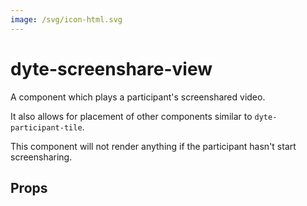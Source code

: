 ```yaml
---
image: /svg/icon-html.svg
---
```


# dyte-screenshare-view

A component which plays a participant's screenshared video.

It also allows for placement of other components similar to `dyte-participant-tile`.

This component will not render anything if the participant hasn't start screensharing.

## Props

<PropsTable of="dyte-screenshare-view" />
